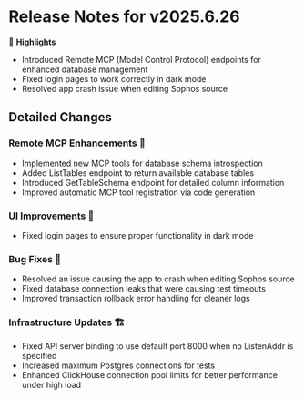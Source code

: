 # Release Notes for v2025.6.26

🚀 **Highlights**

- Introduced Remote MCP (Model Control Protocol) endpoints for enhanced database management
- Fixed login pages to work correctly in dark mode
- Resolved app crash issue when editing Sophos source

## Detailed Changes

### Remote MCP Enhancements 🔧
- Implemented new MCP tools for database schema introspection
- Added ListTables endpoint to return available database tables
- Introduced GetTableSchema endpoint for detailed column information
- Improved automatic MCP tool registration via code generation

### UI Improvements 🎨
- Fixed login pages to ensure proper functionality in dark mode

### Bug Fixes 🐛
- Resolved an issue causing the app to crash when editing Sophos source
- Fixed database connection leaks that were causing test timeouts
- Improved transaction rollback error handling for cleaner logs

### Infrastructure Updates 🏗️
- Fixed API server binding to use default port 8000 when no ListenAddr is specified
- Increased maximum Postgres connections for tests
- Enhanced ClickHouse connection pool limits for better performance under high load
